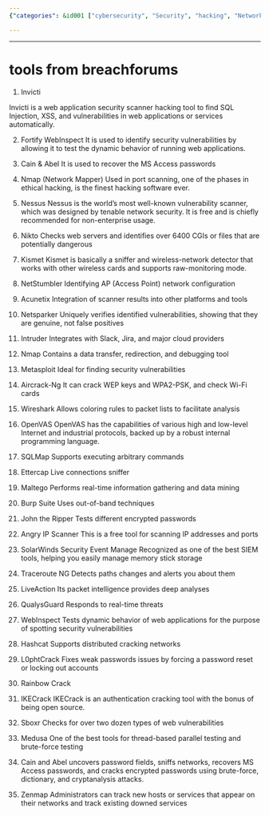 ```yaml
---
{"categories": &id001 ["cybersecurity", "Security", "hacking", "Network Scanning", "webapp", "webhooks", "port scanning", "password recovery", "QualysGuard", "WebInspect", "Hashcat"], "category": "Security Tools", "date": "2023-12-22 23:52:59", "description": "This article discusses popular security tools used for various tasks such as web application scanning, port scanning, and password recovery. It provides examples of tools like QualysGuard, WebInspect, Hashcat, L0phtCrack, IKECrack, Medusa, Cain and Abel, and Zenmap, which are commonly utilized in the field of cybersecurity.", "tags": *id001, "title": "tools from breachforums"}

---
```


------

# tools from breachforums

1. Invicti

Invicti is a web application security scanner hacking tool to find SQL Injection, XSS, and vulnerabilities in web applications or services automatically.

2. Fortify WebInspect
It is used to identify security vulnerabilities by allowing it to test the dynamic behavior of running web applications.

3. Cain & Abel
It is used to recover the MS Access passwords

4. Nmap (Network Mapper)
Used in port scanning, one of the phases in ethical hacking, is the finest hacking software ever.

5. Nessus
Nessus is the world’s most well-known vulnerability scanner, which was designed by tenable network security. It is free and is chiefly recommended for non-enterprise usage.

6. Nikto
Checks web servers and identifies over 6400 CGIs or files that are potentially dangerous

7. Kismet
Kismet is basically a sniffer and wireless-network detector that works with other wireless cards and supports raw-monitoring mode.

8. NetStumbler
Identifying AP (Access Point) network configuration

9. Acunetix
Integration of scanner results into other platforms and tools

10. Netsparker
Uniquely verifies identified vulnerabilities, showing that they are genuine, not false positives

11. Intruder
Integrates with Slack, Jira, and major cloud providers

12. Nmap
Contains a data transfer, redirection, and debugging tool

13. Metasploit
Ideal for finding security vulnerabilities

14. Aircrack-Ng
It can crack WEP keys and WPA2-PSK, and check Wi-Fi cards

15. Wireshark
Allows coloring rules to packet lists to facilitate analysis

16. OpenVAS
OpenVAS has the capabilities of various high and low-level Internet and industrial protocols, backed up by a robust internal programming language.

17. SQLMap
Supports executing arbitrary commands

18. Ettercap
Live connections sniffer

19. Maltego
Performs real-time information gathering and data mining

20. Burp Suite
Uses out-of-band techniques

21. John the Ripper
Tests different encrypted passwords

22. Angry IP Scanner
This is a free tool for scanning IP addresses and ports

23. SolarWinds Security Event Manage
Recognized as one of the best SIEM tools, helping you easily manage memory stick storage

24. Traceroute NG
Detects paths changes and alerts you about them

25. LiveAction
Its packet intelligence provides deep analyses

26. QualysGuard
Responds to real-time threats

27. WebInspect
Tests dynamic behavior of web applications for the purpose of spotting security vulnerabilities

28. Hashcat
Supports distributed cracking networks

29. L0phtCrack
Fixes weak passwords issues by forcing a password reset or locking out accounts

30. Rainbow Crack
31. IKECrack
IKECrack is an authentication cracking tool with the bonus of being open source.

32. Sboxr
Checks for over two dozen types of web vulnerabilities

33. Medusa
One of the best tools for thread-based parallel testing and brute-force testing

34. Cain and Abel
uncovers password fields, sniffs networks, recovers MS Access passwords, and cracks encrypted passwords using brute-force, dictionary, and cryptanalysis attacks.

35. Zenmap
Administrators can track new hosts or services that appear on their networks and track existing downed services


